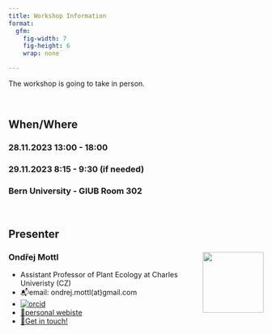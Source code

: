 ```yaml
---
title: Workshop Information
format: 
  gfm:
    fig-width: 7
    fig-height: 6
    wrap: none

---
```


The workshop is going to take in person.

<br>

## When/Where 

### **28.11.2023** 13:00 - 18:00 
### **29.11.2023** 8:15 - 9:30 (if needed)

### **Bern University** - GIUB Room 302 

<br>

## Presenter

### Ondřej Mottl <img src="https://ondrejmottl.github.io/profile_mottl_zoom.jpg" align="right" width="120" />
  * Assistant Professor of Plant Ecology at Charles Univeristy (CZ)
  * 📬email: ondrej.mottl(at)gmail.com 
  * [![orcid](https://img.shields.io/badge/orcid-0000--0002--9796--5081-brightgreen.svg)](https://orcid.org/0000-0002-9796-5081)
  * [🔗personal webiste](https://ondrejmottl.github.io/)
  * [🤝Get in touch!](https://ondrejmottl.github.io/collaboration/get_in_touch.html)

